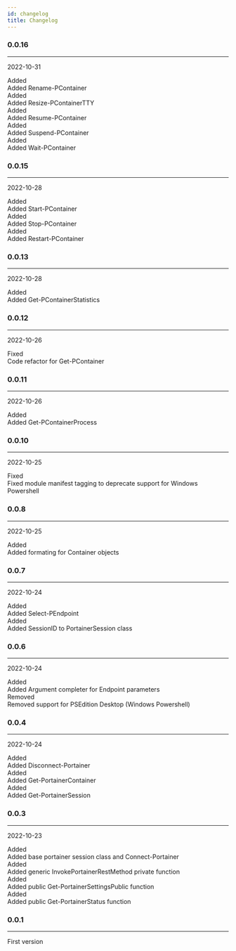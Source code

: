 ```yaml
---
id: changelog
title: Changelog
---
```



### 0.0.16
___
2022-10-31

<div class="container">
<div class="row">
<div class="col col--2"><span class="badge badge--success">Added</span></div>
<div class="col">Added Rename-PContainer</div>
</div>
<div class="row">
<div class="col col--2"><span class="badge badge--success">Added</span></div>
<div class="col">Added Resize-PContainerTTY</div>
</div>
<div class="row">
<div class="col col--2"><span class="badge badge--success">Added</span></div>
<div class="col">Added Resume-PContainer</div>
</div>
<div class="row">
<div class="col col--2"><span class="badge badge--success">Added</span></div>
<div class="col">Added Suspend-PContainer</div>
</div>
<div class="row">
<div class="col col--2"><span class="badge badge--success">Added</span></div>
<div class="col">Added Wait-PContainer</div>
</div>
</div>


### 0.0.15
___
2022-10-28

<div class="container">
<div class="row">
<div class="col col--2"><span class="badge badge--success">Added</span></div>
<div class="col">Added Start-PContainer</div>
</div>
<div class="row">
<div class="col col--2"><span class="badge badge--success">Added</span></div>
<div class="col">Added Stop-PContainer</div>
</div>
<div class="row">
<div class="col col--2"><span class="badge badge--success">Added</span></div>
<div class="col">Added Restart-PContainer</div>
</div>
</div>


### 0.0.13
___
2022-10-28

<div class="container">
<div class="row">
<div class="col col--2"><span class="badge badge--success">Added</span></div>
<div class="col">Added Get-PContainerStatistics</div>
</div>
</div>


### 0.0.12
___
2022-10-26

<div class="container">
<div class="row">
<div class="col col--2"><span class="badge badge--info">Fixed</span></div>
<div class="col">Code refactor for Get-PContainer</div>
</div>
</div>


### 0.0.11
___
2022-10-26

<div class="container">
<div class="row">
<div class="col col--2"><span class="badge badge--success">Added</span></div>
<div class="col">Added Get-PContainerProcess</div>
</div>
</div>


### 0.0.10
___
2022-10-25

<div class="container">
<div class="row">
<div class="col col--2"><span class="badge badge--info">Fixed</span></div>
<div class="col">Fixed module manifest tagging to deprecate support for Windows Powershell</div>
</div>
</div>


### 0.0.8
___
2022-10-25

<div class="container">
<div class="row">
<div class="col col--2"><span class="badge badge--success">Added</span></div>
<div class="col">Added formating for Container objects</div>
</div>
</div>


### 0.0.7
___
2022-10-24

<div class="container">
<div class="row">
<div class="col col--2"><span class="badge badge--success">Added</span></div>
<div class="col">Added Select-PEndpoint</div>
</div>
<div class="row">
<div class="col col--2"><span class="badge badge--success">Added</span></div>
<div class="col">Added SessionID to PortainerSession class</div>
</div>
</div>


### 0.0.6
___
2022-10-24

<div class="container">
<div class="row">
<div class="col col--2"><span class="badge badge--success">Added</span></div>
<div class="col">Added Argument completer for Endpoint parameters</div>
</div>
<div class="row">
<div class="col col--2"><span class="badge badge--warning">Removed</span></div>
<div class="col">Removed support for PSEdition Desktop (Windows Powershell)</div>
</div>
</div>


### 0.0.4
___
2022-10-24

<div class="container">
<div class="row">
<div class="col col--2"><span class="badge badge--success">Added</span></div>
<div class="col">Added Disconnect-Portainer</div>
</div>
<div class="row">
<div class="col col--2"><span class="badge badge--success">Added</span></div>
<div class="col">Added Get-PortainerContainer</div>
</div>
<div class="row">
<div class="col col--2"><span class="badge badge--success">Added</span></div>
<div class="col">Added Get-PortainerSession</div>
</div>
</div>


### 0.0.3
___
2022-10-23

<div class="container">
<div class="row">
<div class="col col--2"><span class="badge badge--success">Added</span></div>
<div class="col">Added base portainer session class and Connect-Portainer</div>
</div>
<div class="row">
<div class="col col--2"><span class="badge badge--success">Added</span></div>
<div class="col">Added generic InvokePortainerRestMethod private function</div>
</div>
<div class="row">
<div class="col col--2"><span class="badge badge--success">Added</span></div>
<div class="col">Added public Get-PortainerSettingsPublic function</div>
</div>
<div class="row">
<div class="col col--2"><span class="badge badge--success">Added</span></div>
<div class="col">Added public Get-PortainerStatus function</div>
</div>
</div>


### 0.0.1
___


<div class="container">
<div class="row">
<div class="col">First version</div>
</div>
</div>

